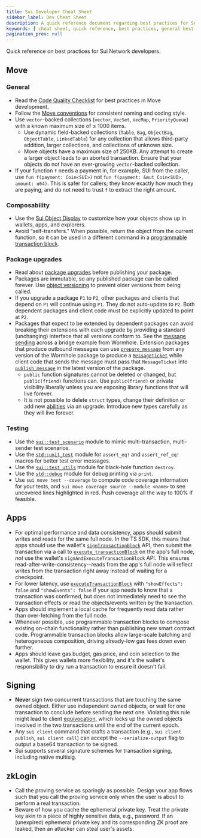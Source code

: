 ```yaml
---
title: Sui Developer Cheat Sheet
sidebar_label: Dev Cheat Sheet
description: A quick reference document regarding best practices for Sui developers.
keywords: [ cheat sheet, quick reference, best practices, general best practices, composability, testing, apps, signing, zklogin, app best practices, dev best practices, testing best practices, signing best practices ]
pagination_prev: null
---
```


Quick reference on best practices for Sui Network developers.

## Move

### General

- Read the [Code Quality Checklist](https://move-book.com/guides/code-quality-checklist/) for best practices in Move development.
- Follow the [Move conventions](/concepts/sui-move-concepts/conventions.mdx) for consistent naming and coding style.
- Use `vector`-backed collections (`vector`, `VecSet`, `VecMap`, `PriorityQueue`) with a known maximum size of ≤ 1000 items.
  - Use dynamic field-backed collections (`Table`, `Bag`, `ObjectBag`, `ObjectTable`, `LinkedTable`) for any collection that allows third-party addition, larger collections, and collections of unknown size.
  - Move objects have a maximum size of 250KB. Any attempt to create a larger object leads to an aborted transaction. Ensure that your objects do not have an ever-growing `vector`-backed collection.
- If your function `f` needs a payment in, for example, SUI from the caller, use `fun f(payment: Coin<SUI>)` not `fun f(payment: &mut Coin<SUI>, amount: u64)`. This is safer for callers; they know exactly how much they are paying, and do not need to trust `f` to extract the right amount.

### Composability

- Use the [Sui Object Display](https://move-book.com/programmability/display) to customize how your objects show up in wallets, apps, and explorers.
- Avoid “self-transfers." When possible, return the object from the current function, so it can be used in a different command in a [programmable transaction block](/guides/developer/sui-101/working-with-ptbs.mdx).

### Package upgrades

- Read about [package upgrades](../../concepts/sui-move-concepts/packages/upgrade.mdx) before publishing your package.
- Packages are immutable, so any published package can be called forever. Use [object versioning](/concepts/sui-move-concepts/packages/upgrade.mdx#versioned-shared-objects) to prevent older versions from being called.
- If you upgrade a package `P1` to `P2`, other packages and clients that depend on `P1` will continue using `P1`. They do not auto-update to `P2`. Both dependent packages and client code must be explicitly updated to point at `P2`.
- Packages that expect to be extended by dependent packages can avoid breaking their extensions with each upgrade by providing a standard (unchanging) interface that all versions conform to. See the [message sending](https://github.com/wormhole-foundation/wormhole/blob/74dea3bf22f0e27628b432c3e9eac05c85786a99/sui/wormhole/sources/publish_message.move) across a bridge example from Wormhole. Extension packages that produce outbound messages can use [`prepare_message`](https://github.com/wormhole-foundation/wormhole/blob/74dea3bf22f0e27628b432c3e9eac05c85786a99/sui/wormhole/sources/publish_message.move#L68-L90) from any version of the Wormhole package to produce a [`MessageTicket`](https://github.com/wormhole-foundation/wormhole/blob/74dea3bf22f0e27628b432c3e9eac05c85786a99/sui/wormhole/sources/publish_message.move#L52-L66) while client code that sends the message must pass that `MessageTicket` into [`publish_message`](https://github.com/wormhole-foundation/wormhole/blob/74dea3bf22f0e27628b432c3e9eac05c85786a99/sui/wormhole/sources/publish_message.move#L92-L152) in the latest version of the package.
  - `public` function signatures cannot be deleted or changed, but `public(friend)` functions can. Use `public(friend)` or private visibility liberally unless you are exposing library functions that will live forever.
  - It is not possible to delete `struct` types, change their definition or add new [abilities](https://move-book.com/reference/abilities) via an upgrade. Introduce new types carefully as they will live forever.

### Testing

- Use the [`sui::test_scenario`](https://github.com/MystenLabs/sui/blob/main/crates/sui-framework/packages/sui-framework/sources/test/test_scenario.move) module to mimic multi-transaction, multi-sender test scenarios.
- Use the [`std::unit_test`](https://github.com/MystenLabs/sui/blob/main/crates/sui-framework/packages/move-stdlib/sources/unit_test.move) module for `assert_eq!` and `assert_ref_eq!` macros for better test error messages.
- Use the [`sui::test_utils`](https://github.com/MystenLabs/sui/blob/main/crates/sui-framework/packages/sui-framework/sources/test/test_utils.move#L5) module for black-hole function `destroy`.
- Use the [`std::debug`](https://github.com/MystenLabs/sui/blob/main/crates/sui-framework/packages/move-stdlib/sources/debug.move) module for debug printing via `print`.
- Use `sui move test --coverage` to compute code coverage information for your tests, and `sui move coverage source --module <name>` to see uncovered lines highlighted in red. Push coverage all the way to 100% if feasible.

## Apps

- For optimal performance and data consistency, apps should submit writes and reads for the same full node. In the TS SDK, this means that apps should use the wallet's [`signTransactionBlock`](https://sdk.mystenlabs.com/dapp-kit) API, then submit the transaction via a call to [`execute_transactionBlock`](/references/sui-api/sui-graphql/beta/reference/operations/mutations/execute-transaction.mdx) on the app's full node, _not_ use the wallet's `signAndExecuteTransactionBlock` API. This ensures read-after-write-consistency--reads from the app's full node will reflect writes from the transaction right away instead of waiting for a checkpoint.
- For lower latency, use [`executeTransactionBlock`](/references/sui-api/sui-graphql/beta/reference/operations/mutations/execute-transaction.mdx) with `"showEffects": false` and `"showEvents": false` if your app needs to know that a transaction was confirmed, but does not immediately need to see the transaction effects or read the objects/events written by the transaction.
- Apps should implement a local cache for frequently read data rather than over-fetching from the full node.
- Whenever possible, use programmable transaction blocks to compose existing on-chain functionality rather than publishing new smart contract code. Programmable transaction blocks allow large-scale batching and heterogeneous composition, driving already-low gas fees down even further.
- Apps should leave gas budget, gas price, and coin selection to the wallet. This gives wallets more flexibility, and it's the wallet's responsibility to dry run a transaction to ensure it doesn't fail.

## Signing

- **Never** sign two concurrent transactions that are touching the same owned object. Either use independent owned objects, or wait for one transaction to conclude before sending the next one. Violating this rule might lead to client [equivocation](/references/sui-glossary.mdx#equivocation), which locks up the owned objects involved in the two transactions until the end of the current epoch.
- Any `sui client` command that crafts a transaction (e.g., `sui client publish`, `sui client call`) can accept the `--serialize-output` flag to output a base64 transaction to be signed.
- Sui supports several signature schemes for transaction signing, including native multisig.

## zkLogin

- Call the proving service as sparingly as possible. Design your app flows such that you call the proving service only when the user is about to perform a real transaction.
- Beware of how you cache the ephemeral private key. Treat the private key akin to a piece of highly sensitive data, e.g., password. If an (unexpired) ephemeral private key and its corresponding ZK proof are leaked, then an attacker can steal user's assets.
